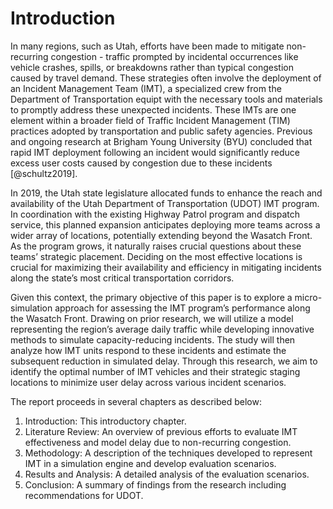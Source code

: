 # Introduction

In many regions, such as Utah, efforts have been made to mitigate non-recurring congestion - traffic prompted by incidental occurrences like vehicle crashes, spills, or breakdowns rather than typical congestion caused by travel demand. These strategies often involve the deployment of an Incident Management Team (IMT), a specialized crew from the Department of Transportation equipt with the necessary tools and materials to promptly address these unexpected incidents. These IMTs are one element within a broader field of Traffic Incident Management (TIM) practices adopted by transportation and public safety agencies. Previous and ongoing research at Brigham Young University (BYU) concluded that rapid IMT deployment following an incident would significantly reduce excess user costs caused by congestion due to these incidents \[@schultz2019\].

In 2019, the Utah state legislature allocated funds to enhance the reach and availability of the Utah Department of Transportation (UDOT) IMT program. In coordination with the existing Highway Patrol program and dispatch service, this planned expansion anticipates deploying more teams across a wider array of locations, potentially extending beyond the Wasatch Front. As the program grows, it naturally raises crucial questions about these teams' strategic placement. Deciding on the most effective locations is crucial for maximizing their availability and efficiency in mitigating incidents along the state's most critical transportation corridors.

Given this context, the primary objective of this paper is to explore a micro-simulation approach for assessing the IMT program's performance along the Wasatch Front. Drawing on prior research, we will utilize a model representing the region's average daily traffic while developing innovative methods to simulate capacity-reducing incidents. The study will then analyze how IMT units respond to these incidents and estimate the subsequent reduction in simulated delay. Through this research, we aim to identify the optimal number of IMT vehicles and their strategic staging locations to minimize user delay across various incident scenarios.

The report proceeds in several chapters as described below:

1.  Introduction: This introductory chapter.
2.  Literature Review: An overview of previous efforts to evaluate IMT effectiveness and model delay due to non-recurring congestion.
3.  Methodology: A description of the techniques developed to represent IMT in a simulation engine and develop evaluation scenarios.
4.  Results and Analysis: A detailed analysis of the evaluation scenarios.
5.  Conclusion: A summary of findings from the research including recommendations for UDOT.
